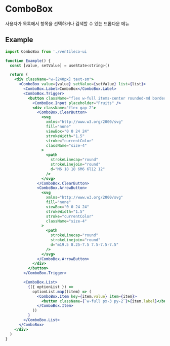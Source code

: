 
<Meta title="COMPONENTS/ComboBox" />

# ComboBox

사용자가 목록에서 항목을 선택하거나 검색할 수 있는 드롭다운 메뉴

## Example

```jsx
import ComboBox from './ventileco-ui

function Example() {
  const [value, setValue] = useState<string>()

  return (
    <div className="w-[240px] text-sm">
      <ComboBox value={value} setValue={setValue} list={list}>
        <ComboBox.Label>ComboBox</ComboBox.Label>
        <ComboBox.Trigger>
          <button className="flex w-full items-center rounded-md border px-3 py-2">
            <ComboBox.Input placeholder="Fruits" />
            <div className="flex gap-2">
              <ComboBox.ClearButton>
                <svg
                  xmlns="http://www.w3.org/2000/svg"
                  fill="none"
                  viewBox="0 0 24 24"
                  strokeWidth="1.5"
                  stroke="currentColor"
                  className="size-4"
                >
                  <path
                    strokeLinecap="round"
                    strokeLinejoin="round"
                    d="M6 18 18 6M6 6l12 12"
                  />
                </svg>
              </ComboBox.ClearButton>
              <ComboBox.ArrowButton>
                <svg
                  xmlns="http://www.w3.org/2000/svg"
                  fill="none"
                  viewBox="0 0 24 24"
                  strokeWidth="1.5"
                  stroke="currentColor"
                  className="size-4"
                >
                  <path
                    strokeLinecap="round"
                    strokeLinejoin="round"
                    d="m19.5 8.25-7.5 7.5-7.5-7.5"
                  />
                </svg>
              </ComboBox.ArrowButton>
            </div>
          </button>
        </ComboBox.Trigger>

        <ComboBox.List>
          {({ optionList }) =>
            optionList.map((item) => (
              <ComboBox.Item key={item.value} item={item}>
                <button className={`w-full px-3 py-2`}>{item.label}</button>
              </ComboBox.Item>
            ))
          }
        </ComboBox.List>
      </ComboBox>
    </div>
  )
}
```
